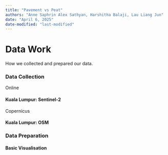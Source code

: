 ```yaml
---
title: "Pavement vs Peat"
authors: "Anne Saphrin Alex Sathyan, Harshitha Balaji, Lau Liang Jun"
date: "April 6, 2025"
date-modified: "last-modified"
---
```

# Data Work

How we collected and prepared our data.

### Data Collection

Online

#### Kuala Lumpur: Sentinel-2

Copernicus

#### Kuala Lumpur: OSM

### Data Preparation

#### Basic Visualisation




